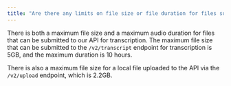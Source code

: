 ```yaml
---
title: "Are there any limits on file size or file duration for files submitted to the API?"
---
```


There is both a maximum file size and a maximum audio duration for files that can be submitted to our API for transcription. The maximum file size that can be submitted to the `/v2/transcript` endpoint for transcription is 5GB, and the maximum duration is 10 hours.

There is also a maximum file size for a local file uploaded to the API via the `/v2/upload` endpoint, which is 2.2GB.
